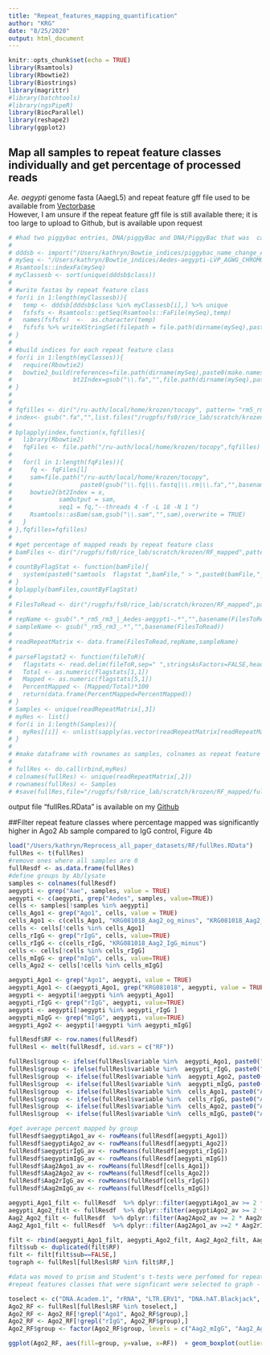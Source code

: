 ```yaml
---
title: "Repeat_features_mapping_quantification"
author: "KRG"
date: "8/25/2020"
output: html_document
---
```


```r
knitr::opts_chunk$set(echo = TRUE)
library(Rsamtools)
library(Rbowtie2)
library(Biostrings)
library(magrittr)
#library(batchtools)
#library(ngsPipeR)
library(BiocParallel)
library(reshape2)
library(ggplot2)
```

## Map all samples to repeat feature classes individually and get percentage of processed reads
*Ae. aegypti* genome fasta (AaegL5) and repeat feature gff file used to be available from  [Vectorbase](https://vectorbase.org/vectorbase/app/downloads/)  
However, I am unsure if the repeat feature gff file is still available there; it is too large to upload to Github, but is available upon request
```r
# #had two piggybac entries, DNA/piggyBac and DNA/PiggyBac that was  causing a problem, so named them all DNA/PiggyBac 
# 
# dddsb <- import("/Users/kathryn/Bowtie_indices/piggybac_name_change_Aedes-aegypti-LVP_AGWG_REPEATFEATURES_AaegL5.gff3")
# mySeq <- "/Users/kathryn/Bowtie_indices/Aedes-aegypti-LVP_AGWG_CHROMOSOMES_AaegL5.fa"
# Rsamtools::indexFa(mySeq)
# myClassesb <- sort(unique(dddsb$class))
# 
# #write fastas by repeat feature class
# for(i in 1:length(myClassesb)){
#   temp <- dddsb[dddsb$class %in% myClassesb[i],] %>% unique
#   fsfsfs <- Rsamtools::getSeq(Rsamtools::FaFile(mySeq),temp)
#   names(fsfsfs)  <-  as.character(temp)
#   fsfsfs %>% writeXStringSet(filepath = file.path(dirname(mySeq),paste0(make.names(myClassesb)[i],"_",basename(mySeq))))
# }
# 
# #build indices for each repeat feature class
# for(i in 1:length(myClasses)){
#   require(Rbowtie2)
#   bowtie2_build(references=file.path(dirname(mySeq),paste0(make.names(myClasses)[i],"_",basename(mySeq))),
#                 bt2Index=gsub("\\.fa","",file.path(dirname(mySeq),paste0(make.names(myClasses)[i],"_",basename(mySeq)))))
# }
# 
# 
# fqfilles <- dir("/ru-auth/local/home/krozen/tocopy", pattern= "rm5_rm3.fa", full.names = FALSE)
# index<- gsub(".fa","",list.files("/rugpfs/fs0/rice_lab/scratch/krozen/Bowtie_indices_rename_unique",pattern=".fa$",full.names = TRUE))
# 
# bplapply(index,function(x,fqfilles){
#   library(Rbowtie2)
#   fqFiles <- file.path("/ru-auth/local/home/krozen/tocopy",fqfilles)
#   
#   for(l in 1:length(fqFiles)){
#     fq <- fqFiles[l]
#     sam=file.path("/ru-auth/local/home/krozen/tocopy",
#                   paste0(gsub("\\.fq|\\.fastq|\\.rm|\\.fa","",basename(fq)), "_", gsub("\\.fq|\\.fastq|\\.rm|\\.fa",".sam",basename(x))))
#     bowtie2(bt2Index = x,
#             samOutput = sam,
#             seq1 = fq,"--threads 4 -f -L 18 -N 1 ")
#     Rsamtools::asBam(sam,gsub("\\.sam","",sam),overwrite = TRUE)
#   }
# },fqfilles=fqfilles)
# 
# #get percentage of mapped reads by repeat feature class
# bamFiles <- dir("/rugpfs/fs0/rice_lab/scratch/krozen/RF_mapped",pattern="*._.*_.*\\.bam$",full.names=TRUE)
# 
# countByFlagStat <- function(bamFile){
#   system(paste0("samtools  flagstat ",bamFile," > ",paste0(bamFile,"_flagStats.txt")))
# }
# bplapply(bamFiles,countByFlagStat)
# 
# FilesToRead <- dir("/rugpfs/fs0/rice_lab/scratch/krozen/RF_mapped",pattern="*._flagStats.txt$",full.names=TRUE)
# 
# repName <- gsub(".*_rm5_rm3_|_Aedes-aegypti-.*","",basename(FilesToRead))
# sampleName <- gsub("_rm5_rm3_.*","",basename(FilesToRead))
# 
# readRepeatMatrix <- data.frame(FilesToRead,repName,sampleName)
# 
# parseFlagstat2 <- function(fileToR){
#   flagstats <- read.delim(fileToR,sep=" ",stringsAsFactors=FALSE,header=FALSE)
#   Total <- as.numeric(flagstats[1,1])
#   Mapped <- as.numeric(flagstats[5,1])
#   PercentMapped <- (Mapped/Total)*100
#   return(data.frame(PercentMapped=PercentMapped))
# }
# Samples <- unique(readRepeatMatrix[,3])
# myRes <- list()
# for(i in 1:length(Samples)){
#   myRes[[i]] <- unlist(sapply(as.vector(readRepeatMatrix[readRepeatMatrix[,3] %in% Samples[i],1]),parseFlagstat2))
# }
# 
# #make dataframe with rownames as samples, colnames as repeat feature class,and entries are percentage of mapped reads
# 
# fullRes <- do.call(rbind,myRes)
# colnames(fullRes) <- unique(readRepeatMatrix[,2])
# rownames(fullRes) <- Samples
# #save(fullRes,file="/rugpfs/fs0/rice_lab/scratch/krozen/RF_mapped/fullRes.RData")
```
output file "fullRes.RData" is available on my [Github](https://github.com/kathrynrozengagnon/AgoCLIP_2020)

##Filter repeat feature classes where percentage mapped was significantly higher in Ago2 Ab sample compared to IgG control, Figure 4b

```r
load("/Users/kathryn/Reprocess_all_paper_datasets/RF/fullRes.RData")
fullRes <- t(fullRes)
#remove ones where all samples are 0
fullResdf <- as.data.frame(fullRes)
#define groups by Ab/lysate
samples <- colnames(fullResdf)
aegypti <- grep("Aae", samples, value = TRUE)
aegypti <- c(aegypti, grep("Aedes", samples, value=TRUE))
cells <- samples[!samples %in% aegypti]
cells_Ago1 <- grep("Ago1", cells, value = TRUE)
cells_Ago1 <- c(cells_Ago1, "KRG081018_Aag2_og_minus", "KRG081018_Aag2_minus")
cells <- cells[!cells %in% cells_Ago1]
cells_rIgG <- grep("rIgG", cells, value=TRUE)
cells_rIgG <- c(cells_rIgG, "KRG081018_Aag2_IgG_minus")
cells <- cells[!cells %in% cells_rIgG]
cells_mIgG <- grep("mIgG", cells, value=TRUE)
cells_Ago2 <- cells[!cells %in% cells_mIgG]

aegypti_Ago1 <- grep("Ago1", aegypti, value = TRUE)
aegypti_Ago1 <- c(aegypti_Ago1, grep("KRG081018", aegypti, value = TRUE))
aegypti <- aegypti[!aegypti %in% aegypti_Ago1]
aegypti_rIgG <- grep("rIgG", aegypti, value=TRUE)
aegypti <- aegypti[!aegypti %in% aegypti_rIgG ]
aegypti_mIgG <- grep("mIgG", aegypti, value=TRUE)
aegypti_Ago2 <- aegypti[!aegypti %in% aegypti_mIgG]

fullResdf$RF <- row.names(fullResdf)
fullResl <- melt(fullResdf, id.vars = c("RF"))

fullResl$group <- ifelse(fullResl$variable %in%  aegypti_Ago1, paste0("aegypti_Ago1"), paste0("NA"))
fullResl$group <- ifelse(fullResl$variable %in%  aegypti_rIgG, paste0("aegypti_rIgG"), paste0(fullResl$group ))
fullResl$group  <- ifelse(fullResl$variable %in%  aegypti_Ago2, paste0("aegypti_Ago2"), paste0(fullResl$group))
fullResl$group  <- ifelse(fullResl$variable %in%  aegypti_mIgG, paste0("aegypti_mIgG"), paste0(fullResl$group ))
fullResl$group  <- ifelse(fullResl$variable %in%  cells_Ago1, paste0("Aag2_Ago1"), paste0(fullResl$group ))
fullResl$group  <- ifelse(fullResl$variable %in%  cells_rIgG, paste0("Aag2_rIgG"), paste0(fullResl$group ))
fullResl$group  <- ifelse(fullResl$variable %in%  cells_Ago2, paste0("Aag2_Ago2"), paste0(fullResl$group ))
fullResl$group  <- ifelse(fullResl$variable %in%  cells_mIgG, paste0("Aag2_mIgG"), paste0(fullResl$group ))

#get average percent mapped by group
fullResdf$aegyptiAgo1_av <- rowMeans(fullResdf[aegypti_Ago1])
fullResdf$aegyptiAgo2_av <- rowMeans(fullResdf[aegypti_Ago2])
fullResdf$aegyptirIgG_av <- rowMeans(fullResdf[aegypti_rIgG])
fullResdf$aegyptimIgG_av <- rowMeans(fullResdf[aegypti_mIgG])
fullResdf$Aag2Ago1_av <- rowMeans(fullResdf[cells_Ago1])
fullResdf$Aag2Ago2_av <- rowMeans(fullResdf[cells_Ago2])
fullResdf$Aag2rIgG_av <- rowMeans(fullResdf[cells_rIgG])
fullResdf$Aag2mIgG_av <- rowMeans(fullResdf[cells_mIgG])

aegypti_Ago1_filt <- fullResdf  %>% dplyr::filter(aegyptiAgo1_av >= 2 * aegyptirIgG_av & aegyptiAgo1_av!=0)
aegypti_Ago2_filt <- fullResdf  %>% dplyr::filter(aegyptiAgo2_av >= 2 * aegyptimIgG_av & aegyptiAgo2_av!=0)
Aag2_Ago2_filt <- fullResdf  %>% dplyr::filter(Aag2Ago2_av >= 2 * Aag2mIgG_av & Aag2Ago2_av !=0)
Aag2_Ago1_filt <- fullResdf  %>% dplyr::filter(Aag2Ago1_av >=2 * Aag2rIgG_av & Aag2Ago2_av !=0)

filt <- rbind(aegypti_Ago1_filt, aegypti_Ago2_filt, Aag2_Ago2_filt, Aag2_Ago1_filt)
filt$sub <- duplicated(filt$RF)
filt <- filt[filt$sub==FALSE,]
tograph <- fullResl[fullResl$RF %in% filt$RF,]

#data was moved to prism and Student's t-tests were perfomed for repeat feature classes meeting filtering critera
#repeat features classes that were signficant were selected to graph - Academ and tRNA were not signficant but were included purely to get the R output visualization to look right

toselect <- c("DNA.Academ.1", "rRNA", "LTR.ERV1", "DNA.hAT.Blackjack", "SINE.tRNA.Deu", "DNA.Ginger", "Low_complexity", "tRNA")
Ago2_RF <- fullResl[fullResl$RF %in% toselect,]
Ago2_RF <- Ago2_RF[!grepl("Ago1", Ago2_RF$group),]
Ago2_RF <- Ago2_RF[!grepl("rIgG", Ago2_RF$group),]
Ago2_RF$group <- factor(Ago2_RF$group, levels = c("Aag2_mIgG", "Aag2_Ago2", "aegypti_mIgG", "aegypti_Ago2"))

ggplot(Ago2_RF, aes(fill=group, y=value, x=RF))  + geom_boxplot(outlier.colour = "gray", position=position_dodge(1.5)) + theme_bw() + facet_wrap(.~ RF, scales = "free_y") + scale_fill_manual(values=c("#F87F11", "#8A0F09", "#E9BA97", "#FA0F0C")) 

```


